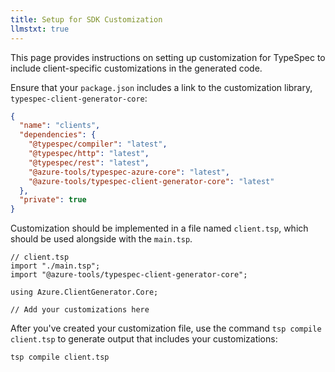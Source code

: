 ```yaml
---
title: Setup for SDK Customization
llmstxt: true
---
```



This page provides instructions on setting up customization for TypeSpec to include client-specific customizations in the generated code.

Ensure that your `package.json` includes a link to the customization library, `typespec-client-generator-core`:

```json
{
  "name": "clients",
  "dependencies": {
    "@typespec/compiler": "latest",
    "@typespec/http": "latest",
    "@typespec/rest": "latest",
    "@azure-tools/typespec-azure-core": "latest",
    "@azure-tools/typespec-client-generator-core": "latest"
  },
  "private": true
}
```

Customization should be implemented in a file named `client.tsp`, which should be used alongside with the `main.tsp`.

```typespec
// client.tsp
import "./main.tsp";
import "@azure-tools/typespec-client-generator-core";

using Azure.ClientGenerator.Core;

// Add your customizations here
```

After you've created your customization file, use the command `tsp compile client.tsp` to generate output that includes your customizations:

```shell
tsp compile client.tsp
```
